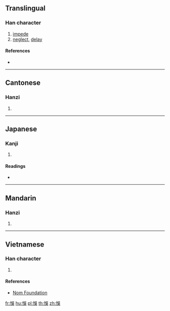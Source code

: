 {{also|悮}}
==Translingual==

===Han character===
{{Han char|rn=61|rad=心|as=07|sn=10|four=|canj=PRVK|ids=⿰忄吳}}

# [[impede]]
# [[neglect]], [[delay]]

====References====
* {{Han ref|kx=0388.040|dkj=10679|dj=0720.210|hdz=42305.050|uh=609E|ud=24734}}

----

==Cantonese==

===Hanzi===
{{yue-hanzi|jyut=[[ng6]]|y=ng6|sim=悮}}

# {{defn|lang=yue|sort=心07}}

----

==Japanese==

===Kanji===
{{ja-kanji|grade=|rs=心07}}

# {{defn|lang=ja|sort=心07}}

====Readings====
* {{ja-readings|on=[[ご]] (go)|kun=[[あやまる]] (ayamaru)}}

----

==Mandarin==

===Hanzi===
{{cmn-hanzi|sim=悮|pin=[[wù]] ([[wu4]]), [[yī]] ([[yi1]])|wg=wu<sup>4</sup>, i<sup>1</sup>}}

# {{defn|lang=cmn|sort=心07}}

----

==Vietnamese==

===Han character===
{{vi-readings|rs=心07|hanviet=[[ngố]], [[ngộ]], [[ngô]]}}

# {{defn|lang=vi|sort=心07}}

====References====
* [http://nomfoundation.org/common/nom_details.php?codepoint=609e Nom Foundation]

[[fr:悞]]
[[hu:悞]]
[[pl:悞]]
[[th:悞]]
[[zh:悞]]